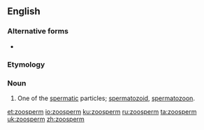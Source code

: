 ==English==
{{Webster 1913}}

===Alternative forms===
* {{l|en|zoösperm}}

===Etymology===
{{prefix|zoo|sperm|lang=en}}

===Noun===
{{en-noun}}

# {{lb|en|biology}} One of the [[spermatic]] particles; [[spermatozoid]], [[spermatozoon]].

[[et:zoosperm]]
[[io:zoosperm]]
[[ku:zoosperm]]
[[ru:zoosperm]]
[[ta:zoosperm]]
[[uk:zoosperm]]
[[zh:zoosperm]]